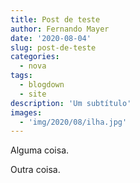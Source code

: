 ```yaml
---
title: Post de teste
author: Fernando Mayer
date: '2020-08-04'
slug: post-de-teste
categories:
  - nova
tags:
  - blogdown
  - site
description: 'Um subtítulo'
images:
  - 'img/2020/08/ilha.jpg'
---
```


Alguma coisa.

Outra coisa.